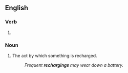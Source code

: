 ==English==

===Verb===
{{head|en|verb form}}

# {{present participle of|en|recharge|nocat=1}}

===Noun===
{{en-noun}}

# The act by which something is recharged.
#: ''Frequent '''rechargings''' may wear down a battery.''